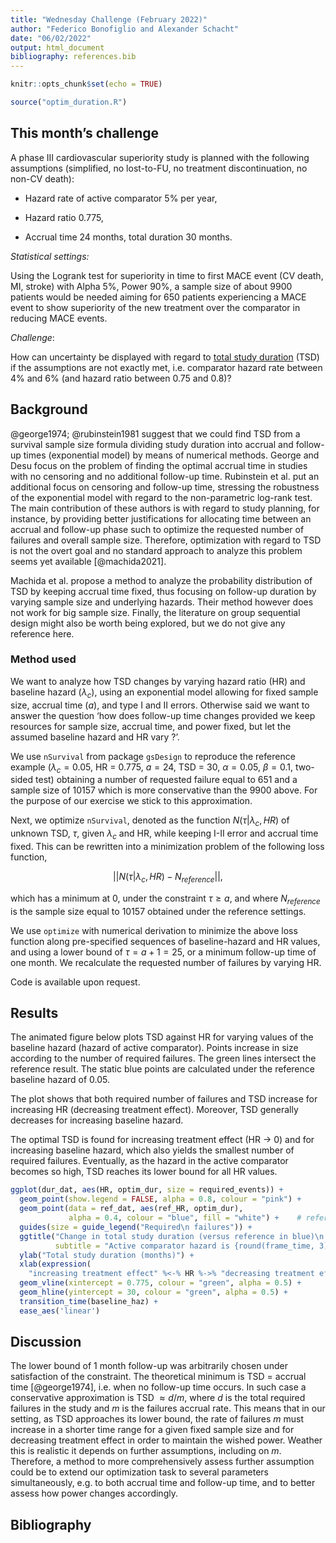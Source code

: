 ---
title: "Wednesday Challenge (February 2022)"
author: "Federico Bonofiglio and Alexander Schacht"
date: "06/02/2022"
output: html_document
bibliography: references.bib
---

```{r setup, include=FALSE}
knitr::opts_chunk$set(echo = TRUE)
```

```{r load data, echo = FALSE, results= FALSE, message = FALSE}
source("optim_duration.R")
```

## This month's challenge

A phase III cardiovascular superiority study is planned with the following assumptions (simplified, no lost-to-FU, no treatment discontinuation, no non-CV death):

-   Hazard rate of active comparator 5% per year,

-   Hazard ratio 0.775,

-   Accrual time 24 months, total duration 30 months.

*Statistical settings:*

Using the Logrank test for superiority in time to first MACE event (CV death, MI, stroke) with Alpha 5%, Power 90%, a sample size of about 9900 patients would be needed aiming for 650 patients experiencing a MACE event to show superiority of the new treatment over the comparator in reducing MACE events.

*Challenge*:

How can uncertainty be displayed with regard to [total study duration]{.ul} (TSD) if the assumptions are not exactly met, i.e. comparator hazard rate between 4% and 6% (and hazard ratio between 0.75 and 0.8)?

## Background

@george1974; @rubinstein1981 suggest that we could find TSD from a survival sample size formula dividing study duration into accrual and follow-up times (exponential model) by means of numerical methods. George and Desu focus on the problem of finding the optimal accrual time in studies with no censoring and no additional follow-up time. Rubinstein et al. put an additional focus on censoring and follow-up time, stressing the robustness of the exponential model with regard to the non-parametric log-rank test. The main contribution of these authors is with regard to study planning, for instance, by providing better justifications for allocating time between an accrual and follow-up phase such to optimize the requested number of failures and overall sample size. Therefore, optimization with regard to TSD is not the overt goal and no standard approach to analyze this problem seems yet available [@machida2021].

Machida et al. propose a method to analyze the probability distribution of TSD by keeping accrual time fixed, thus focusing on follow-up duration by varying sample size and underlying hazards. Their method however does not work for big sample size. Finally, the literature on group sequential design might also be worth being explored, but we do not give any reference here.

### Method used

We want to analyze how TSD changes by varying hazard ratio (HR) and baseline hazard ($\lambda_c$), using an exponential model allowing for fixed sample size, accrual time ($a$), and type I and II errors. Otherwise said we want to answer the question 'how does follow-up time changes provided we keep resources for sample size, accrual time, and power fixed, but let the assumed baseline hazard and HR vary ?'.

We use `nSurvival` from package `gsDesign` to reproduce the reference example ($\lambda_c = 0.05$, HR = 0.775, $a = 24$, TSD = 30, $\alpha = 0.05$, $\beta = 0.1$, two-sided test) obtaining a number of requested failure equal to 651 and a sample size of 10157 which is more conservative than the 9900 above. For the purpose of our exercise we stick to this approximation.

Next, we optimize `nSurvival`, denoted as the function $N(\tau| \lambda_c, HR)$ of unknown TSD, $\tau$, given $\lambda_c$ and HR, while keeping I-II error and accrual time fixed. This can be rewritten into a minimization problem of the following loss function,

$$
|| N(\tau | \lambda_c, HR) - N_{reference} ||,
$$

which has a minimum at 0, under the constraint $\tau \geq a$, and where $N_{reference}$ is the sample size equal to 10157 obtained under the reference settings.

We use `optimize` with numerical derivation to minimize the above loss function along pre-specified sequences of baseline-hazard and HR values, and using a lower bound of $\tau = a +1 = 25$, or a minimum follow-up time of one month. We recalculate the requested number of failures by varying HR.

Code is available upon request.

## Results

The animated figure below plots TSD against HR for varying values of the baseline hazard (hazard of active comparator). Points increase in size according to the number of required failures. The green lines intersect the reference result. The static blue points are calculated under the reference baseline hazard of 0.05.

The plot shows that both required number of failures and TSD increase for increasing HR (decreasing treatment effect). Moreover, TSD generally decreases for increasing baseline hazard.

The optimal TSD is found for increasing treatment effect (HR -> 0) and for increasing baseline hazard, which also yields the smallest number of required failures. Eventually, as the hazard in the active comparator becomes so high, TSD reaches its lower bound for all HR values.

```{r mainplot, echo=FALSE, message = FALSE}
ggplot(dur_dat, aes(HR, optim_dur, size = required_events)) +
  geom_point(show.legend = FALSE, alpha = 0.8, colour = "pink") +
  geom_point(data = ref_dat, aes(ref_HR, optim_dur),
             alpha = 0.4, colour = "blue", fill = "white") +    # reference background
  guides(size = guide_legend("Required\n failures")) +
  ggtitle("Change in total study duration (versus reference in blue)\n by varying of assumed HR and active comparator hazard\n (Author: Federico Bonofiglio)",
          subtitle = "Active comparator hazard is {round(frame_time, 3)}") +
  ylab("Total study duration (months)") +
  xlab(expression(
    "increasing treatment effect" %<-% HR %->% "decreasing treatment effect" )) +
  geom_vline(xintercept = 0.775, colour = "green", alpha = 0.5) +
  geom_hline(yintercept = 30, colour = "green", alpha = 0.5) +
  transition_time(baseline_haz) +
  ease_aes('linear')


```

## Discussion

The lower bound of 1 month follow-up was arbitrarily chosen under satisfaction of the constraint. The theoretical minimum is TSD = accrual time [@george1974], i.e. when no follow-up time occurs. In such case a conservative approximation is TSD $\approx d/m$, where $d$ is the total required failures in the study and $m$ is the failures accrual rate. This means that in our setting, as TSD approaches its lower bound, the rate of failures $m$ must increase in a shorter time range for a given fixed sample size and for decreasing treatment effect in order to maintain the wished power. Weather this is realistic it depends on further assumptions, including on $m$. Therefore, a method to more comprehensively assess further assumption could be to extend our optimization task to several parameters simultaneously, e.g. to both accrual time and follow-up time, and to better assess how power changes accordingly.

## Bibliography
